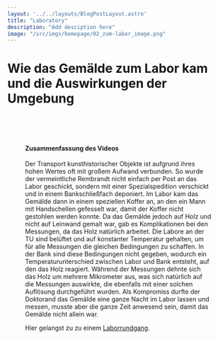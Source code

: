 ```yaml
---
layout: '../../layouts/BlogPostLayout.astro'
title: "Laboratory"
description: "Add desciption here"
image: "/src/imgs/homepage/02_zum-labor_image.png"
---
```


# Wie das Gemälde zum Labor kam und die Auswirkungen der Umgebung

<Figure url="/src/imgs/homepage/02_zum-labor_image.png" text="Foto des Transports von Rembrandts monumentalen Gemälde „Die Nachtwache“  über den Museumplein zum Stedelijk Museum, 1898. © Public Domain 
Citation (MLA) Anon. Rembrandt Tentoonstelling. N.p., 1898. Print. "/>

&nbsp;

<YouTube url="https://www.youtube-nocookie.com/embed/0UB4OTUTWWQ?si=EEDTU8qYPmTojB-1"/>

&nbsp;

#### Zusammenfassung des Videos
Der Transport kunsthistorischer Objekte ist aufgrund ihres hohen Wertes oft mit großem Aufwand verbunden. So wurde der vermeintliche Rembrandt nicht einfach per Post an das Labor geschickt, sondern mit einer Spezialspedition verschickt und in einem Bankschließfach deponiert. Im Labor kam das Gemälde dann in einem speziellen Koffer an, an den ein Mann mit Handschellen gefesselt war, damit der Koffer nicht gestohlen werden konnte. Da das Gemälde jedoch auf Holz und nicht auf Leinwand gemalt war, gab es Komplikationen bei den Messungen, da das Holz natürlich arbeitet. Die Labore an der TU sind belüftet und auf konstanter Temperatur gehalten, um für alle Messungen die gleichen Bedingungen zu schaffen. In der Bank sind diese Bedingungen nicht gegeben, wodurch ein Temperaturunterschied zwischen Labor und Bank entsteht, auf den das Holz reagiert. Während der Messungen dehnte sich das Holz um mehrere Mikrometer aus, was sich natürlich auf die Messungen auswirkte, die ebenfalls mit einer solchen Auflösung durchgeführt wurden. Als Kompromiss durfte der Doktorand das Gemälde eine ganze Nacht im Labor lassen und messen, musste aber die ganze Zeit anwesend sein, damit das Gemälde nicht allein war.

Hier gelangst zu zu einem <a href="/keywords/XRF-Lab">Laborrundgang</a>.